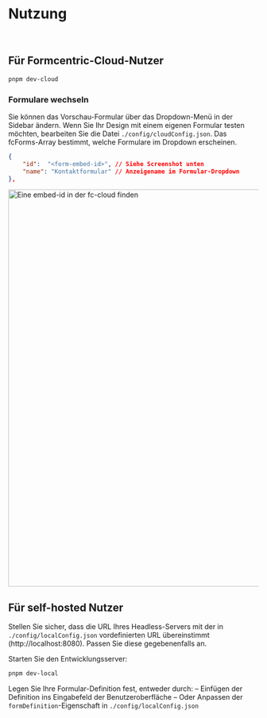 
<Meta title='DE/Einstieg/Nutzung' />

# Nutzung

<br />

## Für Formcentric-Cloud-Nutzer

```bash
pnpm dev-cloud
```

### Formulare wechseln

Sie können das Vorschau-Formular über das Dropdown-Menü in der Sidebar ändern.
Wenn Sie Ihr Design mit einem eigenen Formular testen möchten, bearbeiten Sie die Datei `./config/cloudConfig.json`.
Das fcForms-Array bestimmt, welche Formulare im Dropdown erscheinen.

```json
{
    "id":  "<form-embed-id>", // Siehe Screenshot unten
    "name": "Kontaktformular" // Anzeigename im Formular-Dropdown
},
```

<img
    src='./assets/embed-id.png'
    alt='Eine embed-id in der fc-cloud finden'
    width='800'
/>

## Für self-hosted Nutzer

Stellen Sie sicher, dass die URL Ihres Headless-Servers mit der in `./config/localConfig.json` vordefinierten URL übereinstimmt (http://localhost:8080).
Passen Sie diese gegebenenfalls an.

Starten Sie den Entwicklungsserver:

```bash
pnpm dev-local
```

Legen Sie Ihre Formular-Definition fest, entweder durch:
– Einfügen der Definition ins Eingabefeld der Benutzeroberfläche
– Oder Anpassen der `formDefinition`-Eigenschaft in `./config/localConfig.json`
